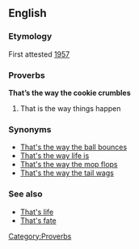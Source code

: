 ==English==
===Etymology===
First attested [[w:1957|1957]]

===Proverbs===
'''That’s the way the cookie crumbles'''
#That is the way things happen

===Synonyms===
*[[That's the way the ball bounces]]
*[[That's the way life is]]
*[[That's the way the mop flops]]
*[[That's the way the tail wags]]

===See also===
*[[That's life]]
*[[That's fate]]

[[Category:Proverbs]]
